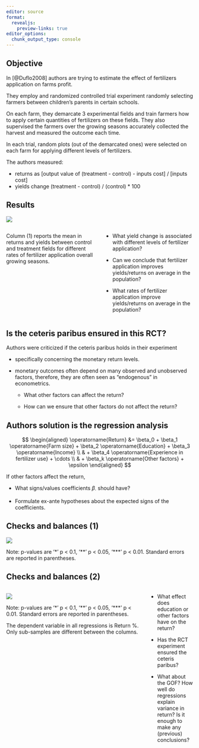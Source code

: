 ```yaml
---
editor: source
format: 
  revealjs:
    preview-links: true
editor_options: 
  chunk_output_type: console
---
```


## Objective {.smaller}

In [@Duflo2008] authors are trying to estimate the effect of fertilizers application on farms profit.

They employ and randomized controlled trial experiment randomly selecting farmers between children's parents in certain schools.

On each farm, they demarcate 3 experimental fields and train farmers how to apply certain quantities of fertilizers on these fields. They also supervised the farmers over the growing seasons accurately collected the harvest and measured the outcome each time.

In each trial, random plots (out of the demarcated ones) were selected on each farm for applying different levels of fertilizers.

The authors measured:

-   returns as \[output value of (treatment - control) - inputs cost\] / \[inputs cost\]
-   yields change (treatment - control) / (control) \* 100

## Results {.smaller}

![](img/duflo2008_T1.png)

::: columns
::: {.column width="50%"}
Column (1) reports the mean in returns and yields between control and treatment fields for different rates of fertilizer application overall growing seasons.
:::

::: {.column width="50%"}
-   What yield change is associated with different levels of fertilizer application?

-   Can we conclude that fertilizer application improves yields/returns on average in the population?

-   What rates of fertilizer application improve yields/returns on average in the population?
:::
:::

## Is the ceteris paribus ensured in this RCT?

Authors were criticized if the ceteris paribus holds in their experiment

-   specifically concerning the monetary return levels.

-   monetary outcomes often depend on many observed and unobserved factors, therefore, they are often seen as "endogenous" in econometrics.

    -   What other factors can affect the return?

    -   How can we ensure that other factors do not affect the return?

## Authors solution is the regression analysis

::: fragment
$$
\begin{aligned}
\operatorname{Return} &= \beta_0 +
\beta_1 \operatorname{Farm size} + 
\beta_2 \operatorname{Education} + 
\beta_3 \operatorname{Income} \\ & + 
\beta_4 \operatorname{Experience in fertilizer use} + \cdots \\ & + 
\beta_k \operatorname{Other factors} + \epsilon
\end{aligned}
$$
:::

If other factors affect the return,

-   What signs/values coefficients $\beta_\cdot$ should have?

-   Formulate ex-ante hypotheses about the expected signs of the coefficients.

## Checks and balances (1)

![](img/duflo2008_T2.png)

Note: p-values are '\*' p \< 0.1, '\*\*' p \< 0.05, '\*\*\*' p \< 0.01. Standard errors are reported in parentheses.

## Checks and balances (2)

::: columns
::: {.column width="75%"}
![](img/duflo2008_T2.png)

Note: p-values are '\*' p \< 0.1, '\*\*' p \< 0.05, '\*\*\*' p \< 0.01. Standard errors are reported in parentheses.

The dependent variable in all regressions is Return %. Only sub-samples are different between the columns.
:::

::: {.column width="25%"}
-   What effect does education or other factors have on the return?

-   Has the RCT experiment ensured the ceteris paribus?

-   What about the GOF? How well do regressions explain variance in return? Is it enough to make any (previous) conclusions?
:::
:::
